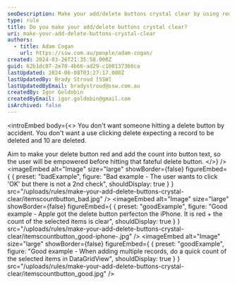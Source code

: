 ```yaml
---
seoDescription: Make your add/delete buttons crystal clear by using red delete buttons with a count of affected items to empower users before making irreversible changes.
type: rule
title: Do you make your add/delete buttons crystal clear?
uri: make-your-add-delete-buttons-crystal-clear
authors:
  - title: Adam Cogan
    url: https://ssw.com.au/people/adam-cogan/
created: 2024-03-26T21:35:58.000Z
guid: 62b1dc07-2e70-4b66-ad29-c100137360ca
lastUpdated: 2024-06-08T03:27:17.000Z
lastUpdatedBy: Brady Stroud [SSW]
lastUpdatedByEmail: bradystroud@ssw.com.au
createdBy: Igor Goldobin
createdByEmail: igor.goldobin@gmail.com
isArchived: false
---
```


<introEmbed
  body={<>
You don't want someone hitting a delete button by accident. You don't want a use clicking delete expecting a record to be deleted and 10 are deleted.

Aim to make your delete button red and add the count into button text, so the user will be empowered before hitting that fateful delete button.
  </>}
/>
<imageEmbed
  alt="Image"
  size="large"
  showBorder={false}
  figureEmbed={ {
    preset: "badExample",
    figure: "Bad example - The user wants to click 'OK' but there is not a 2nd check",
    shouldDisplay: true
  } }
  src="/uploads/rules/make-your-add-delete-buttons-crystal-clear/itemscountbutton_bad.jpg"
/>
<imageEmbed
  alt="Image"
  size="large"
  showBorder={false}
  figureEmbed={ {
    preset: "goodExample",
    figure: "Good example - Apple got the delete button perfecton the iPhone. It is red + the count of the selected items is clear",
    shouldDisplay: true
  } }
  src="/uploads/rules/make-your-add-delete-buttons-crystal-clear/itemscountbutton_good-iphone-.jpg"
/>
<imageEmbed
  alt="Image"
  size="large"
  showBorder={false}
  figureEmbed={ {
    preset: "goodExample",
    figure: "Good example - When adding multiple records, do a quick count of the selected items in DataGridView",
    shouldDisplay: true
  } }
  src="/uploads/rules/make-your-add-delete-buttons-crystal-clear/itemscountbutton_good.jpg"
/>
